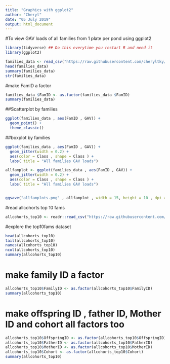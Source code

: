 ```yaml
---
title: "Graphics with ggplot2"
author: "Cheryl"
date: "05 July 2019"
output: html_document
---
```


#To view GAV loads of all families from 1 plate per pond using ggplot2
```r
library(tidyverse) ## Do this everytime you restart R and need it
library(ggplot2)
```

```r
families_data <- read_csv("https://raw.githubusercontent.com/cheryltky/ViralTransmission/master/Working%20Files/allcohorts_1plate_class.csv")
head(families_data)
summary(families_data)
str(families_data)
```

#make FamID a factor

```r
families_data $FamID <- as.factor(families_data $FamID)
summary(families_data)
```

##Scatterplot by families
```r
ggplot(families_data , aes(FamID , GAV)) +
  geom_point() +
  theme_classic()
```

##boxplot by families
```r
ggplot(families_data , aes(FamID , GAV)) +
  geom_jitter(width = 0.2) +
  aes(color = Class , shape = Class ) +
  labs( title = "All families GAV loads")

allfamplot <- ggplot(families_data , aes(FamID , GAV)) +
  geom_jitter(width = 0.2) +
  aes(color = Class , shape = Class ) +
  labs( title = "All families GAV loads")


ggsave("allfamplots.png" , allfamplot , width = 15, height = 10 , dpi = 300)
```

#read allcohorts top 10 fams 

```r
allcohorts_top10 <- readr::read_csv("https://raw.githubusercontent.com/cheryltky/ViralTransmission/master/Working%20Files/allcohorts_top10fams.csv")
```
#explore the top10fams dataset
```r
head(allcohorts_top10)
tail(allcohorts_top10)
names(allcohorts_top10)
ncol(allcohorts_top10)
summary(allcohorts_top10)
```
# make family ID a factor
```r
allcohorts_top10$FamilyID <- as.factor(allcohorts_top10$FamilyID)
summary(allcohorts_top10)
```

# make offspring ID , father ID, Mother ID and cohort all factors too
```r
allcohorts_top10$OffspringID <- as.factor(allcohorts_top10$OffspringID)
allcohorts_top10$FatherID <- as.factor(allcohorts_top10$FatherID)
allcohorts_top10$MotherID <- as.factor(allcohorts_top10$MotherID)
allcohorts_top10$Cohort <- as.factor(allcohorts_top10$Cohort)
summary(allcohorts_top10)
```




